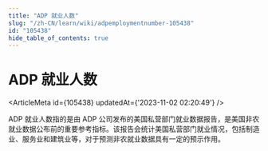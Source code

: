 ```yaml
---
title: "ADP 就业人数"
slug: "/zh-CN/learn/wiki/adpemploymentnumber-105438"
id: "105438"
hide_table_of_contents: true
---
```



# ADP 就业人数

<ArticleMeta id={105438} updatedAt={'2023-11-02 02:20:49'} />
<div className='border-solid border-b border-t-0 my-4 border-[var(--ifm-color-gray-300)]' />

ADP 就业人数指的是由 ADP 公司发布的美国私营部门就业数据报告，是美国非农就业数据公布前的重要参考指标。该报告会统计美国私营部门就业情况，包括制造业、服务业和建筑业等，对于预测非农就业数据具有一定的预示作用。
